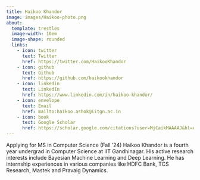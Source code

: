 ```yaml
---
title: Haikoo Khandor
image: images/Haikoo-photo.png
about:
  template: trestles
  image-width: 10em
  image-shape: rounded
  links:
    - icon: twitter
      text: Twitter
      href: https://twitter.com/HaikooKhandor
    - icon: github
      text: Github
      href: https://github.com/haikookhandor
    - icon: linkedin
      text: LinkedIn
      href: https://www.linkedin.com/in/haikoo-khandor/
    - icon: envelope
      text: Email
      href: mailto:haikoo.ashok@iitgn.ac.in
    - icon: book
      text: Google Scholar
      href: https://scholar.google.com/citations?user=MjCaikMAAAAJ&hl=en
---
```

Applying for MS in Computer Science (Fall ‘24)
Haikoo Khandor is a fourth year undergrad in Computer Science at IIT Gandhinagar. His active research interests include Bayesian Machine Learning and
Deep Learning. He has internship experiences in various companies like HDFC Bank, TCS Research, Mastek and Pravaig Dynamics.